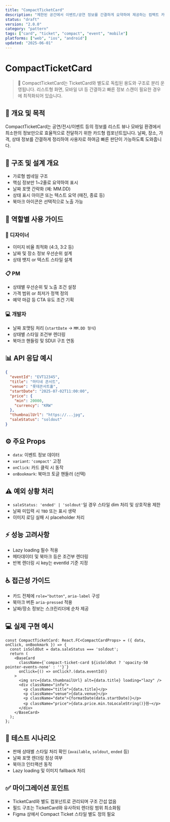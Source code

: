 ```yaml
---
title: "CompactTicketCard"
description: "제한된 공간에서 이벤트/공연 정보를 간결하게 요약하여 제공하는 컴팩트 카드 컴포넌트입니다."
status: "draft"
version: "2.0.0"
category: "pattern"
tags: ["card", "ticket", "compact", "event", "mobile"]
platforms: ["web", "ios", "android"]
updated: "2025-06-01"
---
```


# CompactTicketCard

> 📌 CompactTicketCard는 TicketCard와 별도로 독립된 용도와 구조로 분리 운영됩니다. 
> 리스트형 화면, 모바일 UI 등 간결하고 빠른 정보 스캔이 필요한 경우에 최적화되어 있습니다.

## 🎯 개요 및 목적

CompactTicketCard는 공연/전시/이벤트 등의 정보를 리스트 뷰나 모바일 환경에서 최소한의 정보만으로 효율적으로 전달하기 위한 카드형 컴포넌트입니다. 
날짜, 장소, 가격, 상태 정보를 간결하게 정리하여 사용자로 하여금 빠른 판단이 가능하도록 도와줍니다.

## 🧱 구조 및 설계 개요

- 가로형 썸네일 구조
- 핵심 정보만 1~2줄로 요약하여 표시
- 날짜 포맷 간략화 (예: MM.DD)
- 상태 표시 아이콘 또는 텍스트 요약 (매진, 종료 등)
- 북마크 아이콘은 선택적으로 노출 가능

## 👥 역할별 사용 가이드

### 🎨 디자이너
- 이미지 비율 최적화 (4:3, 3:2 등)
- 날짜 및 장소 정보 우선순위 설계
- 상태 뱃지 or 텍스트 스타일 설계

### 📋 PM
- 상태별 우선순위 및 노출 조건 설정
- 가격 범위 or 최저가 정책 정의
- 예약 마감 등 CTA 유도 조건 기획

### 💻 개발자
- 날짜 포맷팅 처리 (`startDate` → `MM.DD 형식`)
- 상태별 스타일 조건부 렌더링
- 북마크 핸들링 및 SDUI 구조 연동

## 📊 API 응답 예시

```json
{
  "eventId": "EVT12345",
  "title": "마티네 콘서트",
  "venue": "롯데콘서트홀",
  "startDate": "2025-07-02T11:00:00",
  "price": {
    "min": 20000,
    "currency": "KRW"
  },
  "thumbnailUrl": "https://...jpg",
  "saleStatus": "soldout"
}
```

## ⚙️ 주요 Props

- `data`: 이벤트 정보 데이터
- `variant`: `'compact'` 고정
- `onClick`: 카드 클릭 시 동작
- `onBookmark`: 북마크 토글 핸들러 (선택)

## ⚠️ 예외 상황 처리

- `saleStatus: 'ended' | 'soldout'`일 경우 스타일 dim 처리 및 상호작용 제한
- 날짜 미입력 시 `TBD` 또는 표시 생략
- 이미지 로딩 실패 시 placeholder 처리

## ⚡ 성능 고려사항

- Lazy loading 필수 적용
- 메타데이터 및 북마크 등은 조건부 렌더링
- 반복 렌더링 시 key는 eventId 기준 지정

## ♿ 접근성 가이드

- 카드 전체에 `role="button"`, `aria-label` 구성
- 북마크 버튼 `aria-pressed` 적용
- 날짜/장소 정보는 스크린리더에 순차 제공

## 💻 실제 구현 예시

```tsx
const CompactTicketCard: React.FC<CompactCardProps> = ({ data, onClick, onBookmark }) => {
  const isSoldOut = data.saleStatus === 'soldout';
  return (
    <BaseCard 
      className={`compact-ticket-card ${isSoldOut ? 'opacity-50 pointer-events-none' : ''}`}
      onClick={() => onClick?.(data.eventId)}
    >
      <img src={data.thumbnailUrl} alt={data.title} loading="lazy" />
      <div className="info">
        <p className="title">{data.title}</p>
        <p className="venue">{data.venue}</p>
        <p className="date">{formatDate(data.startDate)}</p>
        <p className="price">{data.price.min.toLocaleString()}원~</p>
      </div>
    </BaseCard>
  );
};
```

## 🧪 테스트 시나리오

- 판매 상태별 스타일 처리 확인 (`available`, `soldout`, `ended` 등)
- 날짜 포맷 렌더링 정상 여부
- 북마크 인터랙션 동작
- Lazy loading 및 이미지 fallback 처리

## ✅ 마이그레이션 포인트

- TicketCard와 별도 컴포넌트로 관리되며 구조 간섭 없음
- 필드 구조는 TicketCard와 유사하되 렌더링 범위 최소화됨
- Figma 상에서 Compact Ticket 스타일 별도 정의 필요
